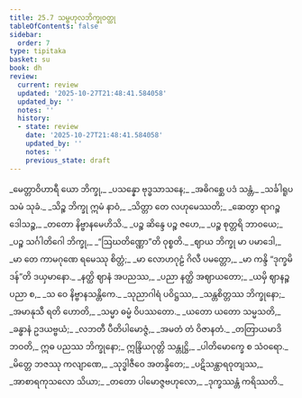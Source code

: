```yaml
---
title: 25.7 သမ္ဗဟုလဘိက္ခုဝတ္ထု
tableOfContents: false
sidebar:
  order: 7
type: tipitaka
basket: su
book: dh
review:
  current: review
  updated: '2025-10-27T21:48:41.584058'
  updated_by: ''
  notes: ''
  history:
  - state: review
    date: '2025-10-27T21:48:41.584058'
    updated_by: ''
    notes: ''
    previous_state: draft
---
```



<ReviewStatus review={frontmatter.review} showDetails={true} />

<HypothesisAnnotation frontmatter={frontmatter} />

<DynamicBreadcrumb />

<Division number="368" book="dh" e="ch" v="18" p="66">

<Paragraph number="395" type="verses" book="dh">
_မေတ္တာဝိဟာရီ ယော ဘိက္ခု,_  
_ပသန္နော ဗုဒ္ဓသာသနေ;_  
_အဓိဂစ္ဆေ ပဒံ သန္တံ,_  
_သင်္ခါရူပသမံ သုခံ._  

</Paragraph>

</Division>
<Division number="369" book="dh" e="ch" v="18" p="66">

<Paragraph number="396" type="verses" book="dh">
_သိဉ္စ ဘိက္ခု ဣမံ နာဝံ,_  
_သိတ္တာ တေ လဟုမေဿတိ;_  
_ဆေတွာ ရာဂဉ္စ ဒေါသဉ္စ,_  
_တတော နိဗ္ဗာနမေဟိသိ._  

</Paragraph>

</Division>
<Division number="370" book="dh" e="ch" v="18" p="66">

<Paragraph number="397" type="verses" book="dh">
_ပဉ္စ ဆိန္ဒေ ပဉ္စ ဇဟေ,_  
_ပဉ္စ စုတ္တရိ ဘာဝယေ;_  
_ပဉ္စ သင်္ဂါတိဂေါ ဘိက္ခု,_  
_“ဩဃတိဏ္ဏော”တိ ဝုစ္စတိ._  

</Paragraph>

</Division>
<Division number="371" book="dh" e="ch" v="18" p="66">

<Paragraph number="398" type="verses" book="dh">
_ဈာယ ဘိက္ခု မာ ပမာဒေါ,_  
_မာ တေ ကာမဂုဏေ ရမေဿု စိတ္တံ;_  
_မာ လောဟဂုဠံ ဂိလီ ပမတ္တော,_  
_မာ ကန္ဒိ “ဒုက္ခမိဒန်”တိ ဒယှမာနော._  

</Paragraph>

</Division>
<Division number="372" book="dh" e="ch" v="18" p="66">

<Paragraph number="399" type="verses" book="dh">
_နတ္ထိ ဈာနံ အပညဿ,_  
_ပညာ နတ္ထိ အဈာယတော;_  
_ယမှိ ဈာနဉ္စ ပညာ စ,_  
_သ ဝေ နိဗ္ဗာနသန္တိကေ._  

</Paragraph>

</Division>
<Division number="373" book="dh" e="ch" v="18" p="67">

<Paragraph number="400" type="verses" book="dh">
_သုညာဂါရံ ပဝိဋ္ဌဿ,_  
_သန္တစိတ္တဿ ဘိက္ခုနော;_  
_အမာနုသီ ရတိ ဟောတိ,_  
_သမ္မာ ဓမ္မံ ဝိပဿတော._  

</Paragraph>

</Division>
<Division number="374" book="dh" e="ch" v="18" p="67">

<Paragraph number="401" type="verses" book="dh">
_ယတော ယတော သမ္မသတိ,_  
_ခန္ဓာနံ ဥဒယဗ္ဗယံ;_  
_လဘတီ ပီတိပါမောဇ္ဇံ,_  
_အမတံ တံ ဝိဇာနတံ._  

</Paragraph>

</Division>
<Division number="375" book="dh" e="ch" v="18" p="67">

<Paragraph number="402" book="dh">
_တတြာယမာဒိ ဘဝတိ,_  
ဣဓ ပညဿ ဘိက္ခုနော;_  
ဣန္ဒြိယဂုတ္တိ သန္တုဋ္ဌိ,_  
_ပါတိမောက္ခေ စ သံဝရော._  

</Paragraph>

</Division>
<Division number="376" book="dh" e="ch" v="18" p="67">

<Paragraph number="403" type="verses" book="dh">
_မိတ္တေ ဘဇဿု ကလျာဏေ,_  
_သုဒ္ဓါဇီဝေ အတန္ဒိတေ;_  
_ပဋိသန္ထာရဝုတျဿ,_  
_အာစာရကုသလော သိယာ;_  
_တတော ပါမောဇ္ဇဗဟုလော,_  
_ဒုက္ခဿန္တံ ကရိဿတိ._
</Paragraph>
</Division>
